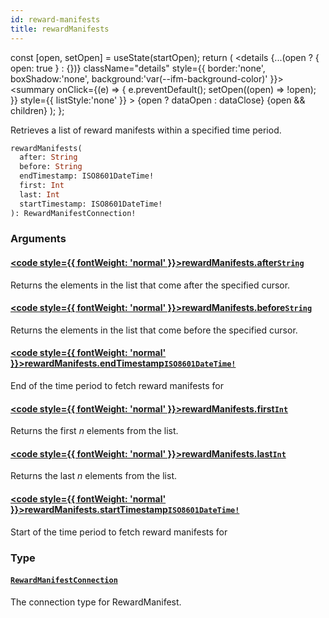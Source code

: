 ```yaml
---
id: reward-manifests
title: rewardManifests
---
```









  const [open, setOpen] = useState(startOpen);
  return (
    <details {...(open ? { open: true } : {})} className="details" style={{ border:'none', boxShadow:'none', background:'var(--ifm-background-color)' }}>
      <summary
        onClick={(e) => {
          e.preventDefault();
          setOpen((open) => !open);
        }}
        style={{ listStyle:'none' }}
      >
      {open ? dataOpen : dataClose}
      </summary>
      {open && children}
    </details>
  );
};








Retrieves a list of reward manifests within a specified time period.


```graphql
rewardManifests(
  after: String
  before: String
  endTimestamp: ISO8601DateTime!
  first: Int
  last: Int
  startTimestamp: ISO8601DateTime!
): RewardManifestConnection!
```




### Arguments

#### [<code style={{ fontWeight: 'normal' }}>rewardManifests.<b>after</b></code>](#)<Bullet />[`String`](/schema/types/scalars/string.mdx) <Badge class="badge badge--secondary" text="scalar"/> 
Returns the elements in the list that come after the specified cursor.


#### [<code style={{ fontWeight: 'normal' }}>rewardManifests.<b>before</b></code>](#)<Bullet />[`String`](/schema/types/scalars/string.mdx) <Badge class="badge badge--secondary" text="scalar"/> 
Returns the elements in the list that come before the specified cursor.


#### [<code style={{ fontWeight: 'normal' }}>rewardManifests.<b>endTimestamp</b></code>](#)<Bullet />[`ISO8601DateTime!`](/schema/types/scalars/iso8601-date-time.mdx) <Badge class="badge badge--secondary" text="non-null"/> <Badge class="badge badge--secondary" text="scalar"/> 
End of the time period to fetch reward manifests for


#### [<code style={{ fontWeight: 'normal' }}>rewardManifests.<b>first</b></code>](#)<Bullet />[`Int`](/schema/types/scalars/int.mdx) <Badge class="badge badge--secondary" text="scalar"/> 
Returns the first _n_ elements from the list.


#### [<code style={{ fontWeight: 'normal' }}>rewardManifests.<b>last</b></code>](#)<Bullet />[`Int`](/schema/types/scalars/int.mdx) <Badge class="badge badge--secondary" text="scalar"/> 
Returns the last _n_ elements from the list.


#### [<code style={{ fontWeight: 'normal' }}>rewardManifests.<b>startTimestamp</b></code>](#)<Bullet />[`ISO8601DateTime!`](/schema/types/scalars/iso8601-date-time.mdx) <Badge class="badge badge--secondary" text="non-null"/> <Badge class="badge badge--secondary" text="scalar"/> 
Start of the time period to fetch reward manifests for


### Type

#### [`RewardManifestConnection`](/schema/types/objects/reward-manifest-connection.mdx) <Badge class="badge badge--secondary" text="object"/> 
The connection type for RewardManifest.






